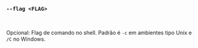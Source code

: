 ### `--flag <FLAG>`

<br />

Opcional: Flag de comando no shell.
Padrão é `-c` em ambientes tipo Unix e `/C` no Windows.